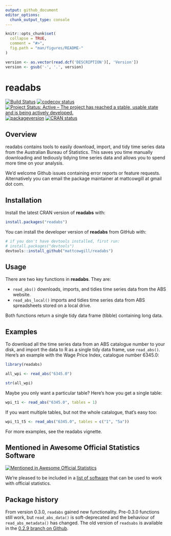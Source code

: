 ```yaml
---
output: github_document
editor_options: 
  chunk_output_type: console
---
```

<!-- README.md is generated from README.Rmd. Please edit that file -->

```r
knitr::opts_chunk$set(
  collapse = TRUE,
  comment = "#>",
  fig.path = "man/figures/README-"
)

version <- as.vector(read.dcf('DESCRIPTION')[, 'Version'])
version <- gsub('-', '.', version)  
```

# readabs
<!-- badges: start -->
[![Build Status](https://travis-ci.org/MattCowgill/readabs.svg?branch=master)](https://travis-ci.org/MattCowgill/readabs)
[![codecov status](https://img.shields.io/codecov/c/github/mattcowgill/readabs.svg)](https://codecov.io/gh/MattCowgill/readabs)
[![Project Status: Active – The project has reached a stable, usable state and is being actively developed.](https://www.repostatus.org/badges/latest/active.svg)](https://www.repostatus.org/#active)
[![packageversion](https://img.shields.io/badge/Package%20version-`r version`-orange.svg?style=flat-square)](commits/master)
[![CRAN status](https://www.r-pkg.org/badges/version/readabs)](https://cran.r-project.org/package=readabs)
<!-- badges: end -->

## Overview
readabs contains tools to easily download, import, and tidy time series data from the Australian Bureau of Statistics. This saves you time manually downloading and
tediously tidying time series data and allows you to spend more time on your 
analysis.

We'd welcome Github issues containing error reports or feature requests. 
Alternatively you can email the package maintainer at mattcowgill at gmail dot com.

## Installation

Install the latest CRAN version of **readabs** with:

```r
install.packages("readabs")
```

You can install the developer version of **readabs** from GitHub with:
```r
# if you don't have devtools installed, first run:
# install.packages("devtools")
devtools::install_github("mattcowgill/readabs")
```

## Usage

There are two key functions in **readabs**. They are:

* `read_abs()` downloads, imports, and tidies time series data from the ABS website.
* `read_abs_local()` imports and tidies time series data from ABS spreadsheets stored on a local drive.

Both functions return a single tidy data frame (tibble) containing long data.

## Examples

To download all the time series data from an ABS catalogue number to your disk, and import the data to R as a single tidy data frame, use `read_abs()`. Here's an example with the Wage Price Index, catalogue number 6345.0:

```r
library(readabs)

all_wpi <- read_abs("6345.0")

str(all_wpi)
```

Maybe you only want a particular table? Here's how you get a single table:

```r

wpi_t1 <- read_abs("6345.0", tables = 1)
```

If you want multiple tables, but not the whole catalogue, that's easy too:

```r

wpi_t1_t5 <- read_abs("6345.0", tables = c("1", "5a"))

```

For more examples, see the readabs vignette.

## Mentioned in Awesome Official Statistics Software
[![Mentioned in Awesome Official Statistics ](https://awesome.re/mentioned-badge.svg)](http://www.awesomeofficialstatistics.org)

We're pleased to be included in a [list of software](https://github.com/SNStatComp/awesome-official-statistics-software) that can be used to work with official statistics.

## Package history
From version 0.3.0, `readabs` gained new functionality. Pre-0.3.0 functions still work,
but `read_abs_data()` is soft-deprecated and the behaviour of `read_abs_metadata()`
has changed. The old version of `readsabs` is available in the [0.2.9 branch on Github](https://github.com/MattCowgill/readabs/tree/0.2.9).

